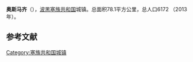 {{Infobox settlement
| name                    = 奥斯马齐
| native_name             = {{lang|sr|Осмаци}}<br>Osmaci
| settlement_type         = 市镇
| image_skyline           = 
| imagesize               = 
| image_caption           = 
| image_flag              = 
| flag_size               = 
| image_shield            = 
| shield_size             = 
| pushpin_map             = Bosnia
| pushpin_label_position  = 
| pushpin_map_caption     = 在波黑的位置
| latd  =44 |latm  =24  |lats  = |latNS  = N 
| longd =18   |longm =56 |longs = |longEW = E 
| coordinates_type        = region:ES_type:city
| coordinates_display     = inline,title
| image_map               = Osmaci municipality.svg
| map_caption             = 在波黑的位置
| subdivision_type        = 国家
| subdivision_name        = 波黑
| subdivision_type1       = [[波斯尼亚和黑塞哥维那政区|政治实体]]
| subdivision_name1       = [[塞族共和国|塞族共和国]]
| area_total_km2          = 78.1
| elevation_m             = 
| population_total        = 6172
| population_as_of        = 2013年
| population_density_km2  = auto
| timezone1               = [[欧洲中部时间|CET]]
| utc_offset1             = +1
| timezone1_DST           = [[欧洲中部夏令时间|CEST]]
| utc_offset1_DST         = +2
| postal_code_type        = 邮编
| postal_code             = 
| footnotes               = 
}}
'''奥斯马齐'''（{{lang-sr|Осмаци}}），[[波黑|波黑]][[塞族共和国|塞族共和国]]城镇。总面积78.1平方公里，总人口6172 （2013年）。

==参考文献==
{{reflist}}

[[Category:塞族共和国城镇|Category:塞族共和国城镇]]